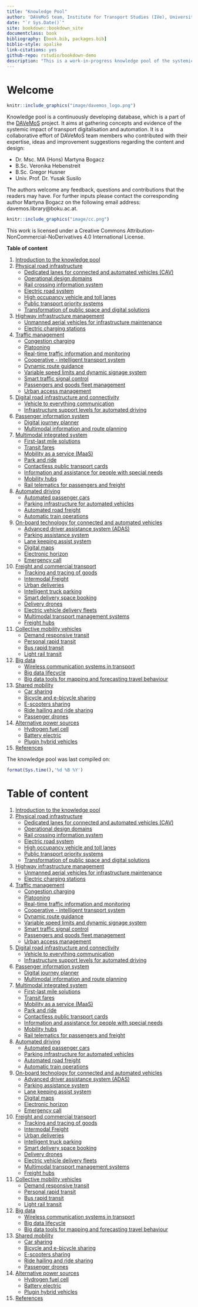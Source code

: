 ```yaml
---
title: "Knowledge Pool"
author: 'DAVeMoS team, Institute for Transport Studies (IVe), University of Natural Resources and Life Sciences in Vienna'
date: "`r Sys.Date()`"
site: bookdown::bookdown_site
documentclass: book
bibliography: [book.bib, packages.bib]
biblio-style: apalike
link-citations: yes
github-repo: rstudio/bookdown-demo
description: "This is a work-in-progress knowledge pool of the systemic impact of transport digitalisation and automation."
---
```


# Welcome {-}

```r
knitr::include_graphics("image/davemos_logo.png")
```

Knowledge pool is a continuously developing database, which is a part of the [DAVeMoS](https://www.davemos.online/){target="_blank"} project. It aims at gathering concepts and evidence of the systemic impact of transport digitalisation and automation. It is a collaborative effort of DAVeMoS team members who contributed with their expertise, ideas and improvement suggestions regarding the content and design:

- Dr. Msc. MA (Hons) Martyna Bogacz
- B.Sc. Veronika Hebenstreit
- B.Sc. Gregor Husner
- Univ. Prof. Dr. Yusak Susilo

The authors welcome any feedback, questions and contributions that the readers may have. For further inputs please contact the corresponding author Martyna Bogacz on the following email address: davemos.library@boku.ac.at. <br/>

```r
knitr::include_graphics("image/cc.png")
```
This work is licensed under a Creative Commons Attribution-NonCommercial-NoDerivatives 4.0 International License. <br/>

**Table of content**

1. [Introduction to the knowledge pool](#intro)
2. [Physical road infrastructure](#infrastructure)
    - [Dedicated lanes for connected and automated vehicles (CAV)](#dedicated_lanes)  
    - [Operational design domains](#ODD)  
    - [Rail crossing information system](#rail_crossing_info_system)  
    - [Electric road system](#ers)  
    - [High occupancy vehicle and toll lanes](#high_occupancy)  
    - [Public transport priority systems](#public_trans_priority)  
    - [Transformation of public space and digital solutions](#transformation_public_space)  
3. [Highway infrastructure management](#highway)
    - [Unmanned aerial vehicles for infrastructure maintenance](#uav)  
    - [Electric charging stations](#charging_station)  
4. [Traffic management](#traffic)
    - [Congestion charging](#congestion_charging)  
    - [Platooning](#platooning)  
    - [Real-time traffic information and monitoring](#traffic_info_monitoring)  
    - [Cooperative - intelligent transport system](#cits)  
    - [Dynamic route guidance](#dynamic_route)  
    - [Variable speed limits and dynamic signage system](#variable_speed)  
    - [Smart traffic signal control](#adaptive_traffic_control)  
    - [Passengers and goods fleet management](#p_g_fleet_management)  
    - [Urban access management](#urban_access)  
5. [Digital road infrastructure and connectivity](#digital)
    - [Vehicle to everything communication](#v2x)  
    - [Infrastructure support levels for automated driving](#infrast_support_level)  
6. [Passenger information system](#passenger)
    - [Digital journey planner](#djp)  
    - [Multimodal information and route planning](#info_and_route_planning)  
7. [Multimodal integrated system](#multimodal)
    - [First-last mile solutions](#flms)  
    - [Transit fares](#dist_time_fares)  
    - [Mobility as a service (MaaS)](#maas)  
    - [Park and ride](#p_r)  
    - [Contactless public transport cards](#contactless_cards)  
    - [Information and assistance for people with special needs](#special_needs)  
    - [Mobility hubs](#mobility_hubs)  
    - [Rail telematics for passengers and freight](#rail_telematics)  
8. [Automated driving](#connected)
    - [Automated passenger cars](#av) 
    - [Parking infrastructure for automated vehicles](#parking_av)
    - [Automated road freight](#automated_road_freight)
    - [Automatic train operations](#automatic_train)  
9. [On-board technology for connected and automated vehicles](#onboard)
    - [Advanced driver assistance system (ADAS)](#adas)  
    - [Parking assistance system](#parking_assistance)  
    - [Lane keeping assist system ](#lane_keeping)  
    - [Digital maps](#digital_maps)  
    - [Electronic horizon](#ehorizon)  
    - [Emergency call](#ecall)  
10. [Freight and commercial transport](#freight)
    - [Tracking and tracing of goods](#dangerous_goods)  
    - [Intermodal Freight](#intermodal_freight)  
    - [Urban deliveries](#urban_delivery)  
    - [Intelligent truck parking](#intelligent_truck_park)  
    - [Smart delivery space booking](#space_book)  
    - [Delivery drones](#delivery_drone)  
    - [Electric vehicle delivery fleets](#electric_delivery_fleets)  
    - [Multimodal transport management systems](#mtms)  
    - [Freight hubs](#freight_hubs)  
11. [Collective mobility vehicles](#collective)
    - [Demand responsive transit](#drt)  
    - [Personal rapid transit](#prt)  
    - [Bus rapid transit](#brt)  
    - [Light rail transit](#lrt)  
12. [Big data](#big)
    - [Wireless communication systems in transport](#wireless_com)  
    - [Big data lifecycle](#bd_life)
    - [Big data tools for mapping and forecasting travel behaviour](#bd_tool_maping)  
13. [Shared mobility](#shared)
    - [Car sharing](#car_sharing)  
    - [Bicycle and e-bicycle sharing](#bike_sharing)  
    - [E-scooters sharing](#scooters)  
    - [Ride hailing and ride sharing](#ride_hailing)  
    - [Passenger drones](#passenger_drones)
14. [Alternative power sources](#alternative)
    - [Hydrogen fuel cell](#FCEV)  
    - [Battery electric](#bev)  
    - [Plugin hybrid vehicles](#plugin_hybrid)  
15. [References](#reference)

The knowledge pool was last compiled on:

```r
format(Sys.time(),'%d %B %Y')
```

# Table of content {-}

1. [Introduction to the knowledge pool](#intro)
2. [Physical road infrastructure](#infrastructure)
    - [Dedicated lanes for connected and automated vehicles (CAV)](#dedicated_lanes)  
    - [Operational design domains](#ODD)  
    - [Rail crossing information system](#rail_crossing_info_system)  
    - [Electric road system](#ers)  
    - [High occupancy vehicle and toll lanes](#high_occupancy)  
    - [Public transport priority systems](#public_trans_priority)  
    - [Transformation of public space and digital solutions](#transformation_public_space)  
3. [Highway infrastructure management](#highway)
    - [Unmanned aerial vehicles for infrastructure maintenance](#uav)  
    - [Electric charging stations](#charging_station)  
4. [Traffic management](#traffic)
    - [Congestion charging](#congestion_charging)  
    - [Platooning](#platooning)  
    - [Real-time traffic information and monitoring](#traffic_info_monitoring)  
    - [Cooperative - intelligent transport system](#cits)  
    - [Dynamic route guidance](#dynamic_route)  
    - [Variable speed limits and dynamic signage system](#variable_speed)  
    - [Smart traffic signal control](#adaptive_traffic_control)  
    - [Passengers and goods fleet management](#p_g_fleet_management)  
    - [Urban access management](#urban_access)  
5. [Digital road infrastructure and connectivity](#digital)
    - [Vehicle to everything communication](#v2x)  
    - [Infrastructure support levels for automated driving](#infrast_support_level)  
6. [Passenger information system](#passenger)
    - [Digital journey planner](#djp)  
    - [Multimodal information and route planning](#info_and_route_planning)  
7. [Multimodal integrated system](#multimodal)
    - [First-last mile solutions](#flms)  
    - [Transit fares](#dist_time_fares)
    - [Mobility as a service (MaaS)](#maas)  
    - [Park and ride](#p_r)  
    - [Contactless public transport cards](#contactless_cards)  
    - [Information and assistance for people with special needs](#special_needs)  
    - [Mobility hubs](#mobility_hubs)  
    - [Rail telematics for passengers and freight](#rail_telematics)  
8. [Automated driving](#connected)
    - [Automated passenger cars](#av)
    - [Parking infrastructure for automated vehicles](#parking_av)
    - [Automated road freight](#automated_road_freight)  
    - [Automatic train operations](#automatic_train)  
9. [On-board technology for connected and automated vehicles](#onboard)
    - [Advanced driver assistance system (ADAS)](#adas)  
    - [Parking assistance system](#parking_assistance)  
    - [Lane keeping assist system](#lane_keeping)  
    - [Digital maps](#digital_maps)  
    - [Electronic horizon](#ehorizon)  
    - [Emergency call](#ecall)  
10. [Freight and commercial transport](#freight)
    - [Tracking and tracing of goods](#dangerous_goods)  
    - [Intermodal Freight](#intermodal_freight)  
    - [Urban deliveries](#urban_delivery)  
    - [Intelligent truck parking](#intelligent_truck_park)  
    - [Smart delivery space booking](#space_book)  
    - [Delivery drones](#delivery_drone)  
    - [Electric vehicle delivery fleets](#electric_delivery_fleets)  
    - [Multimodal transport management systems](#mtms)  
    - [Freight hubs](#freight_hubs)  
11. [Collective mobility vehicles](#collective)
    - [Demand responsive transit](#drt)  
    - [Personal rapid transit](#prt)  
    - [Bus rapid transit](#brt)  
    - [Light rail transit](#lrt)  
12. [Big data](#big)
    - [Wireless communication systems in transport](#wireless_com)  
    - [Big data lifecycle](#bd_life)
    - [Big data tools for mapping and forecasting travel behaviour](#bd_tool_maping)  
13. [Shared mobility](#shared)
    - [Car sharing](#car_sharing)  
    - [Bicycle and e-bicycle sharing](#bike_sharing)  
    - [E-scooters sharing](#scooters)  
    - [Ride hailing and ride sharing](#ride_hailing)
    - [Passenger drones](#passenger_drones)  
14. [Alternative power sources](#alternative)
    - [Hydrogen fuel cell](#FCEV)  
    - [Battery electric](#bev)  
    - [Plugin hybrid vehicles](#plugin_hybrid) 
15. [References](#reference)


